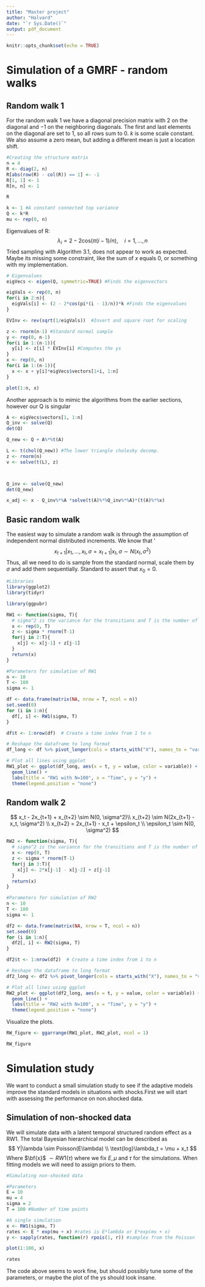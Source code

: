 ```yaml
---
title: "Master project"
author: "Halvard"
date: "`r Sys.Date()`"
output: pdf_document
---
```


```r
knitr::opts_chunk$set(echo = TRUE)
```

# Simulation of a GMRF - random walks


## Random walk 1
For the random walk 1 we have a diagonal precision matrix with $2$ on the diagonal and $-1$ on the neighboring diagonals. The first and last elements on the diagonal are set to $1$, so all rows sum to $0$. $k$ is some scale constant. We also assume a zero mean, but adding a different mean is just a location shift.

```r
#Creating the structure matrix
n = 4
R <- diag(2, n)
R[abs(row(R) - col(R)) == 1] <- -1
R[1, 1] <- 1
R[n, n] <- 1

R

k <- 1 #A constant connected top variance
Q <- k*R
mu <- rep(0, n)
```

Eigenvalues of R:
$$
\lambda_i = 2 - 2\text{cos}(\pi (i-1)/n), \quad i = 1, ..., n
$$
Tried sampling with Algorithm 3.1, does not appear to work as expected. Maybe its missing some constraint, like the sum of $x$ equals $0$, or something with my implementation.
```r
# Eigenvalues
eigVecs <- eigen(Q, symmetric=TRUE) #Finds the eigenvectors

eigVals <- rep(0, n)
for(i in 2:n){
  eigVals[i] <- (2 - 2*cos(pi*(i - 1)/n))*k #Finds the eigenvalues
}

EVInv <- rev(sqrt(1/eigVals))  #Invert and square root for scaling

z <- rnorm(n-1) #Standard normal sample
y <- rep(0, n-1)
for(i in 1:(n-1)){
  y[i] <- z[i] * EVInv[i] #Computes the ys
}
x <- rep(0, n)
for(i in 1:(n-1)){
  x <- x + y[i]*eigVecs$vectors[1+i, 1:n] 
}


```

```r
plot(1:n, x)
```

Another approach is to mimic the algorithms from the earlier sections, however our Q is singular
```r
A <- eigVecs$vectors[1, 1:n]
Q_inv <- solve(Q)
det(Q)

Q_new <- Q + A%*%t(A)

L <- t(chol(Q_new)) #The lower triangle cholesky decomp.
z <- rnorm(n)
v <- solve(t(L), z)



Q_inv <- solve(Q_new)
det(Q_new)

x_adj <- x - Q_inv%*%A *solve(t(A)%*%Q_inv%*%A)*(t(A)%*%x)
```





## Basic random walk
The easiest way to simulate a random walk is through the assumption of independent normal distributed increments. We know that '
$$
x_{t+1} | x_1, ..., x_t, \sigma = x_{t+1}|x_t, \sigma \sim N(x_t, \sigma^2)
$$
Thus, all we need to do is sample from the standard normal, scale them by $\sigma$ and add them sequentially. Standard to assert that $x_0 = 0$.


```r
#Libraries
library(ggplot2)
library(tidyr)

library(ggpubr)
```

```r
RW1 <- function(sigma, T){
  # sigma^2 is the variance for the transitions and T is the number of points
  x <- rep(0, T)
  z <- sigma * rnorm(T-1)
  for(j in 2:T){
    x[j] <- x[j-1] + z[j-1]
  }
  return(x)
}

#Parameters for simulation of RW1
n <- 10
T <- 100
sigma <- 1

df <- data.frame(matrix(NA, nrow = T, ncol = n))
set.seed(0)
for (i in 1:n){
  df[, i] <- RW1(sigma, T) 
}

df$t <- 1:nrow(df)  # Create a time index from 1 to n

# Reshape the dataframe to long format
df_long <- df %>% pivot_longer(cols = starts_with("X"), names_to = "variable", values_to = "value")

# Plot all lines using ggplot
RW1_plot <- ggplot(df_long, aes(x = t, y = value, color = variable)) +
  geom_line() +
  labs(title = "RW1 with N=100", x = "Time", y = "y") +
  theme(legend.position = "none")

```


## Random walk 2


$$
x_t - 2x_{t+1} + x_{t+2} \sim N(0, \sigma^2)\\
x_{t+2} \sim N(2x_{t+1} - x_t, \sigma^2) \\
x_{t+2} = 2x_{t+1} - x_t + \epsilon_t \\
\epsilon_t \sim N(0, \sigma^2)
$$

```r
RW2 <- function(sigma, T){
  # sigma^2 is the variance for the transitions and T is the number of points
  x <- rep(0, T)
  z <- sigma * rnorm(T-1)
  for(j in 3:T){
    x[j] <- 2*x[j-1] - x[j-2] + z[j-1]
  }
  return(x)
}

#Parameters for simulation of RW2
n <- 10
T <- 100
sigma <- 1

df2 <- data.frame(matrix(NA, nrow = T, ncol = n))
set.seed(0)
for (i in 1:n){
  df2[, i] <- RW2(sigma, T)
}

df2$t <- 1:nrow(df2)  # Create a time index from 1 to n

# Reshape the dataframe to long format
df2_long <- df2 %>% pivot_longer(cols = starts_with("X"), names_to = "variable", values_to = "value")

# Plot all lines using ggplot
RW2_plot <- ggplot(df2_long, aes(x = t, y = value, color = variable)) +
  geom_line() +
  labs(title = "RW2 with N=100", x = "Time", y = "y") +
  theme(legend.position = "none")


```


Visualize the plots.
```r
RW_figure <- ggarrange(RW1_plot, RW2_plot, ncol = 1)

RW_figure
```

# Simulation study
We want to conduct a small simulation study to see if the adaptive models improve the standard models in situations with shocks.First we will start with assessing the performance on non.shocked data.

## Simulation of non-shocked data
We will simulate data with a latent temporal structured random effect as a RW1. The total Bayesian hierarchical model can be described as
$$
Y|\lambda \sim Poisson(E\lambda) \\
\text{log}\lambda_t = \mu + x_t
$$
Where $\bf{x}$ $\sim RW1(\tau)$ where we fix $E, \mu$ and $\tau$ for the simulations. When fitting models we will need to assign priors to them. 

```r
#Simulating non-shocked data

#Parameters
E = 10
mu = 4
sigma = 2
T = 100 #Number of time points

#A single simulation
x <- RW1(sigma, T)
rates <- E * exp(mu + x) #rates is E*lambda or E*exp(mu + x)
y <- sapply(rates, function(r) rpois(1, r)) #samples from the Poisson

plot(1:100, x)

rates
```

The code above seems to work fine, but should possibly tune some of the parameters, or maybe the plot of the ys should look insane. 






